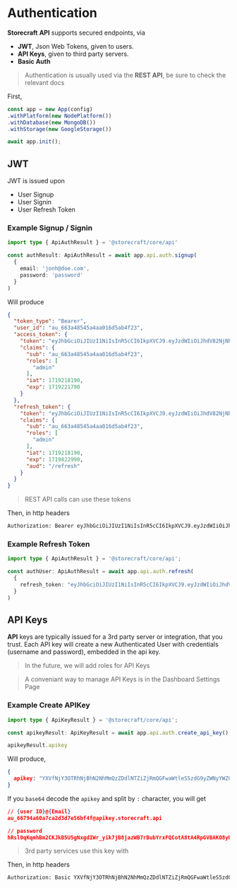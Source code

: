 # Authentication

**Storecraft** **API** supports secured endpoints, via
- **JWT**, Json Web Tokens, given to users.
- **API Keys**, given to third party servers.
- **Basic Auth**

> Authentication is usually used via the **REST API**, be sure to check the relevant docs

First,

```ts
const app = new App(config)
.withPlatform(new NodePlatform())
.withDatabase(new MongoDB())
.withStorage(new GoogleStorage())

await app.init();

```

## JWT

JWT is issued upon
- User Signup
- User Signin
- User Refresh Token

### Example Signup / Signin

```ts
import type { ApiAuthResult } = '@storecraft/core/api'

const authResult: ApiAuthResult = await app.api.auth.signup(
  {
    email: 'jonh@doe.com',
    password: 'password'
  }
)

```

Will produce

```json
{
  "token_type": "Bearer",
  "user_id": "au_663a48545a4aa016d5ab4f23",
  "access_token": {
    "token": "eyJhbGciOiJIUzI1NiIsInR5cCI6IkpXVCJ9.eyJzdWIiOiJhdV82NjNhNDg1NDVhNGFhMDE2ZDVhYjRmMjMiLCJyb2xlcyI6WyJhZG1pbiJdLCJpYXQiOjE3MTkyMTgxOTAsImV4cCI6MTcxOTIyMTc5MH0.rWG1___wuq2liHfVhE5_RLlPy-vv9roU8YmwU9iSoGE",
    "claims": {
      "sub": "au_663a48545a4aa016d5ab4f23",
      "roles": [
        "admin"
      ],
      "iat": 1719218190,
      "exp": 1719221790
    }
  },
  "refresh_token": {
    "token": "eyJhbGciOiJIUzI1NiIsInR5cCI6IkpXVCJ9.eyJzdWIiOiJhdV82NjNhNDg1NDVhNGFhMDE2ZDVhYjRmMjMiLCJyb2xlcyI6WyJhZG1pbiJdLCJpYXQiOjE3MTkyMTgxOTAsImV4cCI6MTcxOTgyMjk5MCwiYXVkIjoiL3JlZnJlc2gifQ.Li-c8IXT4POSV_a2fVlf33fxZUqIqs6ar2w4YrRUk6Q",
    "claims": {
      "sub": "au_663a48545a4aa016d5ab4f23",
      "roles": [
        "admin"
      ],
      "iat": 1719218190,
      "exp": 1719822990,
      "aud": "/refresh"
    }
  }
}
```

> REST API calls can use these tokens

Then, in http headers

```txt
Authorization: Bearer eyJhbGciOiJIUzI1NiIsInR5cCI6IkpXVCJ9.eyJzdWIiOiJhdV82NjNhNDg1NDVhNGFhMDE2ZDVhYjRmMjMiLCJyb2xlcyI6WyJhZG1pbiJdLCJpYXQiOjE3MTkyMTgxOTAsImV4cCI6MTcxOTgyMjk5MCwiYXVkIjoiL3JlZnJlc2gifQ.Li-c8IXT4POSV_a2fVlf33fxZUqIqs6ar2w4YrRUk6Q
```

### Example Refresh Token

```ts
import type { ApiAuthResult } = '@storecraft/core/api';

const authUser: ApiAuthResult = await app.api.auth.refresh(
  {
    refresh_token: "eyJhbGciOiJIUzI1NiIsInR5cCI6IkpXVCJ9.eyJzdWIiOiJhdV82NjNhNDg1NDVhNGFhMDE2ZDVhYjRmMjMiLCJyb2xlcyI6WyJhZG1pbiJdLCJpYXQiOjE3MTkyMTgxOTAsImV4cCI6MTcxOTgyMjk5MCwiYXVkIjoiL3JlZnJlc2gifQ.Li-c8IXT4POSV_a2fVlf33fxZUqIqs6ar2w4YrRUk6Q"
  }
)

```


## API Keys

**API** keys are typically issued for a 3rd party server or integration, that you trust.
Each API key will create a new Authenticated User with credentials (username and password),
embedded in the api key.

> In the future, we will add roles for API Keys

> A conveniant way to manage API Keys is in the Dashboard Settings Page

### Example Create APIKey

```ts
import type { ApiKeyResult } = '@storecraft/core/api';

const apikeyResult: ApiKeyResult = await app.api.auth.create_api_key();

apikeyResult.apikey
```

Will produce,

```json
{
  apikey: "YXVfNjY3OTRhNjBhN2NhMmQzZDdlNTZiZjRmQGFwaWtleS5zdG9yZWNyYWZ0LmFwaTpoUnNsMHFLcW1oQm0yQ0tKa0I1VTVnTnhnZElXcl95aWs3akI4amF6V0I3ckJ1YllyeEZRQ290QTh0QTRScEdWQkFLTzh5Um5HUHo3d0UtTDJGSTRQQQ"
}
```

If you `base64` decode the `apikey` and split by `:` character, you will get

```json
// {user ID}@{Email}
au_66794a60a7ca2d3d7e56bf4f@apikey.storecraft.api

// password
hRsl0qKqmhBm2CKJkB5U5gNxgdIWr_yik7jB8jazWB7rBubYrxFQCotA8tA4RpGVBAKO8yRnGPz7wE-L2FI4PA
```

> 3rd party services use this key with

Then, in http headers

```txt
Authorization: Basic YXVfNjY3OTRhNjBhN2NhMmQzZDdlNTZiZjRmQGFwaWtleS5zdG9yZWNyYWZ0LmFwaTpoUnNsMHFLcW1oQm0yQ0tKa0I1VTVnTnhnZElXcl95aWs3akI4amF6V0I3ckJ1YllyeEZRQ290QTh0QTRScEdWQkFLTzh5Um5HUHo3d0UtTDJGSTRQQQ
```